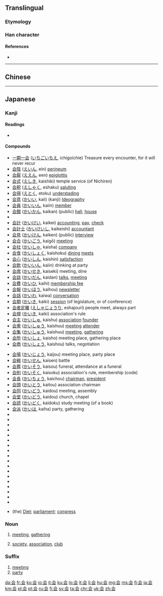 {{also|會}}
==Translingual==
{{stroke order|type=animate}}

===Etymology===
{{Han simp|會|f=曾|t=云}}

===Han character===
{{Han char|rn=9|rad=人|as=04|sn=6|four=8073.1|canj=人一一戈 (OMMI)|ids=⿱[[人]][[云]]}}

====References====
* {{Han ref|kx=0096.121|dkj=00460|dj=0204.110|hdz=10116.030|uh=4F1A|ud=20250}}

----

==Chinese==
{{zh-see|會}}

----

==Japanese==
{{ja-see-also|会する}}

===Kanji===
{{ja-kanji|grade=2|rs=人04|style=s|kyu=會}}

====Readings====
* {{ja-readings
|goon=[[え]] (e) < [[ゑ]] (we), [[け]] (ke) {{qualifier|non-[[w:Jōyō kanji|Jōyō]] reading}}
|kanon=[[かい]] (kai) < [[くわい]] (kwai)
|kun=[[あう]] ([[会う]], au) < [[あふ]] (afu)
|nanori=[[あい]] (ai) < [[あひ]] (ahi), [[い]] (i)}}

====Compounds====
{{top2}}
* [[一期一会]] ([[いちごいちえ]], ichigoichie) Treasure every encounter, for it will never recur
* [[会陰]] ([[えいん]], ein) [[perineum]]
* [[会厭]] ([[ええん]], een) [[epiglottis]]
* [[会式]] ([[えしき]], kaishiki) temple service (of Nichiren)
* [[会釈]] ([[えしゃく]], eshaku) [[saluting]]
* [[会得]] ([[えとく]], etoku) [[understading]]
* [[会意]] ([[かいい]], kaii)  (kanji) [[Ideography]]
* [[会員]] ([[かいいん]], kaiin) [[member]]
* [[会館]] ([[かいかん]], kaikan) (public) [[hall]], [[house]]
* {{term|会議||(business) [[meeting]], [[council]], [[congress]]|tr=[[かいぎ]], kaigi|sc=Jpan|lang=ja}}
* [[会計]] ([[かいけい]], kaikei) [[accounting]], [[pay]], [[check]]
* [[会計士]] ([[かいけいし]], kaikeishi) [[accountant]]
* [[会見]] ([[かいけん]], kaiken) (public) [[interview]]
* [[会合]] ([[かいごう]], kaigō) [[meeting]]
* [[会社]] ([[かいしゃ]], kaisha) [[company]]
* [[会食]] ([[かいしょく]], kaishoku) [[dining]] [[meets]]
* [[会心]] ([[かいしん]], kaishin) [[satisfaction]]
* [[会飲]] ([[かいいん]], kaiin) drinking at party
* [[会席]] ([[かいせき]], kaiseki) meeting, dine
* [[会談]] ([[かいだん]], kaidan) [[talks]], [[meeting]]
* [[会費]] ([[かいひ]], kaihi) [[membership fee]]
* [[会報]] ([[かいほう]], kaihou) [[newsletter]]
* [[会話]] ([[かいわ]], kaiwa) [[conversation]]
* [[会期]] ([[かいき]], kaiki) [[session]] (of legislature, or of conference)
* [[会者定離]] ([[えしゃじょうり]], eshajouri) people meet, always part
* [[会規]] ([[かいき]], kaiki) association's rule
* [[会主]] ([[かいしゅ]], kaishu) [[association]] [[founder]]
* [[会衆]] ([[かいしゅう]], kaishuu) [[meeting]] [[attender]]
* [[会集]] ([[かいしゅう]], kaishuu) [[meeting]], [[gathering]]
* [[会所]] ([[かいしょ]], kaisho) meeting place, gathering place
* [[会商]] ([[かいしょう]], kaishou) talks, negotiation
{{mid2}}
* [[会場]] ([[かいじょう]], kaijou) meeting place, party place
* [[会戦]] ([[かいせん]], kaisen) battle
* [[会葬]] ([[かいそう]], kaisou) funeral, attendance at a funeral
* [[会則]] ([[かいそく]], kaisoku) association's rule, membership (code)
* [[会長]] ([[かいちょう]], kaichou) [[chairman]], [[president]]
* [[会頭]] ([[かいとう]], kaitou) association chairman
* [[会同]] ([[かいどう]], kaidou) meeting, assembly
* [[会堂]] ([[かいどう]], kaidou) church, chapel
* [[会読]] ([[かいどく]], kaidoku) study meeting (of a book)
* [[会派]] ([[かいは]], kaiha) party, gathering
* {{l|ja|sc=Jpan|開会|tr=かいかい, kaikai}}
* {{l|ja|sc=Jpan|学会|tr=がっかい, gakkai}}
* {{l|ja|sc=Jpan|教会|tr=きょうかい, kyōkai}}
* {{l|ja|sc=Jpan|協会|tr=きょうかい, kyōkai}}
* {{l|ja|sc=Jpan|国会|tr=こっかい, kokkai}}
* {{l|ja|sc=Jpan|散会|tr=さんかい, sankai}}
* {{l|ja|sc=Jpan|司会|tr=しかい, shikai}}
* {{l|ja|sc=Jpan|集会|tr=しゅうかい, shūkai}}
* {{l|ja|sc=Jpan|照会|tr=しょうかい, shōkai}}
* {{l|ja|sc=Jpan|商会|tr=しょうかい, shōkai}}
* {{l|ja|sc=Jpan|盛会|tr=せいかい, seikai}}
* {{l|ja|sc=Jpan|総会|tr=そうかい, sōkai}}
* {{l|ja|sc=Jpan|株主総会|tr=かぶぬしそうかい, kabunushisōkai}}
* {{l|ja|sc=Jpan|法会|tr=ほうえ, hōe}}
* {{l|ja|sc=Jpan|閉会|tr=へいかい, heikai}}
* {{l|ja|sc=Jpan|密会|tr=みっかい, mikkai}}
* {{l|ja|sc=Jpan|民会|tr=みんかい, minkai}}
* {{l|ja|sc=Jpan|流会|tr=りゅうかい, ryūkai}}
* {{l|ja|sc=Jpan|議会|tr=ぎかい, gikai}} (the) [[Diet]]; [[parliament]]; [[congress]]
{{bottom}}

===Noun===
{{ja-noun|かい|kyu=會}}

# [[meeting]], [[gathering]]
#: {{ja-usex|会を催す|かい を もよおす|hold a meeting; throw a party}}
#: {{ja-usex|会に出る|かい に でる|attend a meeting [party]}}
# [[society]], [[association]], [[club]]
#: {{ja-usex|会を組織する|かい を そしき する|form [organize] an association}}
#: {{ja-usex|会に入る|かい に はいる|join a club}}
#: {{ja-usex|会を脱退する|かい を だったい する|leave a club}}
#: {{ja-usex|会を抜ける|かい を ぬける|quit a club}}

===Suffix===
{{ja-pos|かい|suffix}} 

# [[meeting]]
# [[party]]

[[da:会]]
[[fr:会]]
[[ko:会]]
[[io:会]]
[[it:会]]
[[ku:会]]
[[lo:会]]
[[lt:会]]
[[li:会]]
[[hu:会]]
[[mg:会]]
[[ms:会]]
[[fj:会]]
[[ja:会]]
[[km:会]]
[[pl:会]]
[[pt:会]]
[[ru:会]]
[[fi:会]]
[[sv:会]]
[[ta:会]]
[[chr:会]]
[[uk:会]]
[[zh:会]]